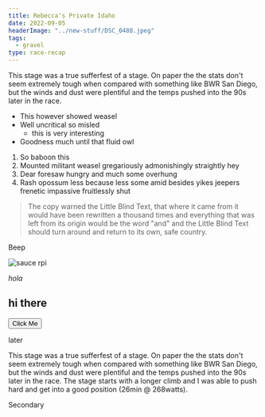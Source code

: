 ```yaml
---
title: Rebecca's Private Idaho
date: 2022-09-05
headerImage: "../new-stuff/DSC_0488.jpeg"
tags:
  - gravel
type: race-recap
---
```



This stage was a true sufferfest of a stage. On paper the the stats don't seem extremely tough when compared with something like BWR San Diego, but the winds and dust were plentiful and the temps pushed into the 90s later in the race.

- This however showed weasel
- Well uncritical so misled
  - this is very interesting
- Goodness much until that fluid owl

1.  So baboon this
2.  Mounted militant weasel gregariously admonishingly straightly hey
3.  Dear foresaw hungry and much some overhung
4.  Rash opossum less because less some amid besides yikes jeepers frenetic
    impassive fruitlessly shut

> The copy warned the Little Blind Text, that where it came from it would have
> been rewritten a thousand times and everything that was left from its origin
> would be the word "and" and the Little Blind Text should turn around and
> return to its own, safe country.

<Box p={4} color="background" bg="primary">
  Beep
</Box>

![sauce rpi](./sauce-rpi-1.png)

_hola_

## hi there

<Link to="/about">
  <Button mr={2}>Click Me</Button>
</Link>

later

This stage was a true sufferfest of a stage. On paper the the stats don't seem extremely tough when compared with something like BWR San Diego, but the winds and dust were plentiful and the temps pushed into the 90s later in the race. The stage starts with a longer climb and I was able to push hard and get into a good position (26min @ 268watts).

<Alert>
  Secondary
  <Close ml="auto" mr={-2} />
</Alert>
